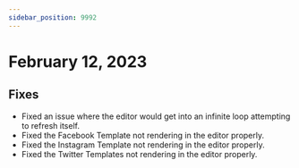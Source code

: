 ---
sidebar_position: 9992
---

# February 12, 2023

## Fixes

- Fixed an issue where the editor would get into an infinite loop attempting to refresh itself.
- Fixed the Facebook Template not rendering in the editor properly.
- Fixed the Instagram Template not rendering in the editor properly.
- Fixed the Twitter Templates not rendering in the editor properly.
